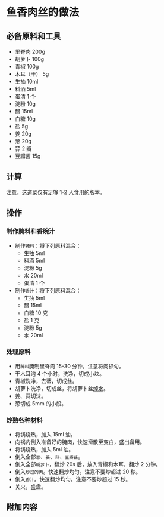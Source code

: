 # 鱼香肉丝的做法

## 必备原料和工具

* 里脊肉 200g
* 胡萝卜 100g
* 青椒 100g
* 木耳（干） 5g
* 生抽 10ml
* 料酒 5ml
* 蛋清 1 个
* 淀粉 10g
* 醋 15ml
* 白糖 10g
* 盐 5g
* 姜 20g
* 葱 20g
* 蒜 2 瓣
* 豆瓣酱 15g

## 计算

注意，这道菜仅有足够 1-2 人食用的版本。

## 操作

### 制作腌料和香碗汁

* 制作`腌料`：将下列原料混合：
  * 生抽 5ml
  * 料酒 5ml
  * 淀粉 5g
  * 水 20ml
  * 蛋清 1 个
* 制作`香汁`：将下列原料混合：
  * 生抽 5ml
  * 醋 15ml
  * 白糖 10 克
  * 盐 1 克
  * 淀粉 5g
  * 水 20ml

### 处理原料

* 用`腌料`腌制里脊肉 15-30 分钟。注意将肉抓匀。
* 干木耳泡 4 个小时，洗净，切成小块。
* 青椒洗净，去蒂，切成丝。
* 胡萝卜洗净，切成丝，将胡萝卜丝[焯水](../../tips/learn/学习焯水.mdx)。
* 姜、蒜切沫。
* 葱切成 5mm 的小段。

### 炒熟各种材料

* 将锅烧热，加入 15ml 油。
* 向锅内倒入准备好的腌肉，快速滑散至变白，盛出备用。
* 将锅烧热，加入 5ml 油。
* 倒入全部`葱`、`姜`、`蒜`、`豆瓣酱`。
* 倒入全部`胡萝卜`，翻炒 20s 后，放入青椒和木耳，翻炒 2 分钟。
* 倒入`炒过的肉`。快速翻炒均匀。注意不要炒超过 20 秒。
* 倒入`香汁`。快速翻炒均匀。注意不要炒超过 15 秒。
* 关火，盛盘。

## 附加内容


